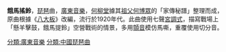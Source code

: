 {{unreferenced|time=2014-03-19T04:54:37+00:00}}
'''餓馬搖鈴'''，[[中國琵琶|琵琶]]曲，[[廣東音樂|廣東音樂]]，[[何柳堂|何柳堂]]據其[[祖父|祖父]][[何博眾|何博眾]]的「家傳秘譜」整理而成，原曲根據《[[八大板|八大板]]》改編，流行於1920年代。此曲使用七聲[[宮調式|宮調式]]，描寫戰場上「懸羊擊鼓，餓馬提鈴」空營戰術的情景，多用[[顫音|顫音]]模仿馬嘶，重覆使用切分音。

{{音樂小作品}}

[[分類:廣東音樂|分類:廣東音樂]]
[[分類:中國琵琶曲|分類:中國琵琶曲]]